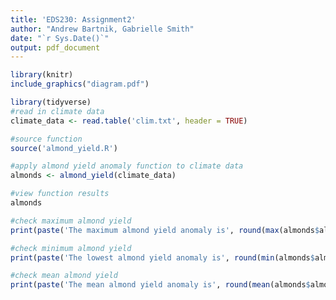 ```yaml
---
title: 'EDS230: Assignment2'
author: "Andrew Bartnik, Gabrielle Smith"
date: "`r Sys.Date()`"
output: pdf_document
---
```


```r
library(knitr)
include_graphics("diagram.pdf")
```

```r
library(tidyverse)
#read in climate data
climate_data <- read.table('clim.txt', header = TRUE)

#source function
source('almond_yield.R')

#apply almond yield anomaly function to climate data
almonds <- almond_yield(climate_data)

#view function results
almonds
```

```r
#check maximum almond yield
print(paste('The maximum almond yield anomaly is', round(max(almonds$almond_yield),3) , 'ton/acre.'))

#check minimum almond yield
print(paste('The lowest almond yield anomaly is', round(min(almonds$almond_yield),3), 'ton/acre.'))

#check mean almond yield 
print(paste('The mean almond yield anomaly is', round(mean(almonds$almond_yield),3), 'ton/acre.'))
```